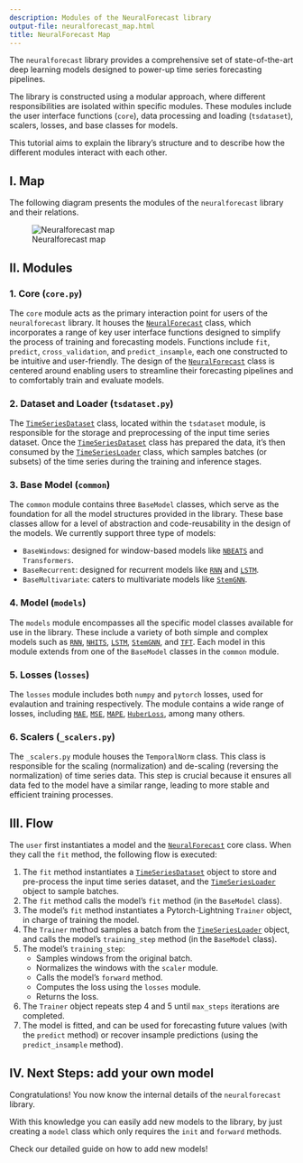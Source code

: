 ```yaml
---
description: Modules of the NeuralForecast library
output-file: neuralforecast_map.html
title: NeuralForecast Map
---
```



The `neuralforecast` library provides a comprehensive set of
state-of-the-art deep learning models designed to power-up time series
forecasting pipelines.

The library is constructed using a modular approach, where different
responsibilities are isolated within specific modules. These modules
include the user interface functions (`core`), data processing and
loading (`tsdataset`), scalers, losses, and base classes for models.

This tutorial aims to explain the library’s structure and to describe
how the different modules interact with each other.

## I. Map

The following diagram presents the modules of the `neuralforecast`
library and their relations.

<figure>
<img src="../../imgs_indx/nf_map.png" alt="Neuralforecast map" />
<figcaption aria-hidden="true">Neuralforecast map</figcaption>
</figure>

## II. Modules

### 1. Core (`core.py`)

The `core` module acts as the primary interaction point for users of the
`neuralforecast` library. It houses the
[`NeuralForecast`](https://Nixtla.github.io/neuralforecast/core.html#neuralforecast)
class, which incorporates a range of key user interface functions
designed to simplify the process of training and forecasting models.
Functions include `fit`, `predict`, `cross_validation`, and
`predict_insample`, each one constructed to be intuitive and
user-friendly. The design of the
[`NeuralForecast`](https://Nixtla.github.io/neuralforecast/core.html#neuralforecast)
class is centered around enabling users to streamline their forecasting
pipelines and to comfortably train and evaluate models.

### 2. Dataset and Loader (`tsdataset.py`)

The
[`TimeSeriesDataset`](https://Nixtla.github.io/neuralforecast/tsdataset.html#timeseriesdataset)
class, located within the `tsdataset` module, is responsible for the
storage and preprocessing of the input time series dataset. Once the
[`TimeSeriesDataset`](https://Nixtla.github.io/neuralforecast/tsdataset.html#timeseriesdataset)
class has prepared the data, it’s then consumed by the
[`TimeSeriesLoader`](https://Nixtla.github.io/neuralforecast/tsdataset.html#timeseriesloader)
class, which samples batches (or subsets) of the time series during the
training and inference stages.

### 3. Base Model (`common`)

The `common` module contains three `BaseModel` classes, which serve as
the foundation for all the model structures provided in the library.
These base classes allow for a level of abstraction and code-reusability
in the design of the models. We currently support three type of models:

-   `BaseWindows`: designed for window-based models like
    [`NBEATS`](https://Nixtla.github.io/neuralforecast/models.nbeats.html#nbeats)
    and `Transformers`.
-   `BaseRecurrent`: designed for recurrent models like
    [`RNN`](https://Nixtla.github.io/neuralforecast/models.rnn.html#rnn)
    and
    [`LSTM`](https://Nixtla.github.io/neuralforecast/models.lstm.html#lstm).
-   `BaseMultivariate`: caters to multivariate models like
    [`StemGNN`](https://Nixtla.github.io/neuralforecast/models.stemgnn.html#stemgnn).

### 4. Model (`models`)

The `models` module encompasses all the specific model classes available
for use in the library. These include a variety of both simple and
complex models such as
[`RNN`](https://Nixtla.github.io/neuralforecast/models.rnn.html#rnn),
[`NHITS`](https://Nixtla.github.io/neuralforecast/models.nhits.html#nhits),
[`LSTM`](https://Nixtla.github.io/neuralforecast/models.lstm.html#lstm),
[`StemGNN`](https://Nixtla.github.io/neuralforecast/models.stemgnn.html#stemgnn),
and
[`TFT`](https://Nixtla.github.io/neuralforecast/models.tft.html#tft).
Each model in this module extends from one of the `BaseModel` classes in
the `common` module.

### 5. Losses (`losses`)

The `losses` module includes both `numpy` and `pytorch` losses, used for
evalaution and training respectively. The module contains a wide range
of losses, including
[`MAE`](https://Nixtla.github.io/neuralforecast/losses.pytorch.html#mae),
[`MSE`](https://Nixtla.github.io/neuralforecast/losses.pytorch.html#mse),
[`MAPE`](https://Nixtla.github.io/neuralforecast/losses.pytorch.html#mape),
[`HuberLoss`](https://Nixtla.github.io/neuralforecast/losses.pytorch.html#huberloss),
among many others.

### 6. Scalers (`_scalers.py`)

The `_scalers.py` module houses the `TemporalNorm` class. This class is
responsible for the scaling (normalization) and de-scaling (reversing
the normalization) of time series data. This step is crucial because it
ensures all data fed to the model have a similar range, leading to more
stable and efficient training processes.

## III. Flow

The `user` first instantiates a model and the
[`NeuralForecast`](https://Nixtla.github.io/neuralforecast/core.html#neuralforecast)
core class. When they call the `fit` method, the following flow is
executed:

1.  The `fit` method instantiates a
    [`TimeSeriesDataset`](https://Nixtla.github.io/neuralforecast/tsdataset.html#timeseriesdataset)
    object to store and pre-process the input time series dataset, and
    the
    [`TimeSeriesLoader`](https://Nixtla.github.io/neuralforecast/tsdataset.html#timeseriesloader)
    object to sample batches.
2.  The `fit` method calls the model’s `fit` method (in the `BaseModel`
    class).
3.  The model’s `fit` method instantiates a Pytorch-Lightning `Trainer`
    object, in charge of training the model.
4.  The `Trainer` method samples a batch from the
    [`TimeSeriesLoader`](https://Nixtla.github.io/neuralforecast/tsdataset.html#timeseriesloader)
    object, and calls the model’s `training_step` method (in the
    `BaseModel` class).
5.  The model’s `training_step`:
    -   Samples windows from the original batch.
    -   Normalizes the windows with the `scaler` module.
    -   Calls the model’s `forward` method.
    -   Computes the loss using the `losses` module.
    -   Returns the loss.
6.  The `Trainer` object repeats step 4 and 5 until `max_steps`
    iterations are completed.
7.  The model is fitted, and can be used for forecasting future values
    (with the `predict` method) or recover insample predictions (using
    the `predict_insample` method).

## IV. Next Steps: add your own model

Congratulations! You now know the internal details of the
`neuralforecast` library.

With this knowledge you can easily add new models to the library, by
just creating a `model` class which only requires the `init` and
`forward` methods.

Check our detailed guide on how to add new models!

